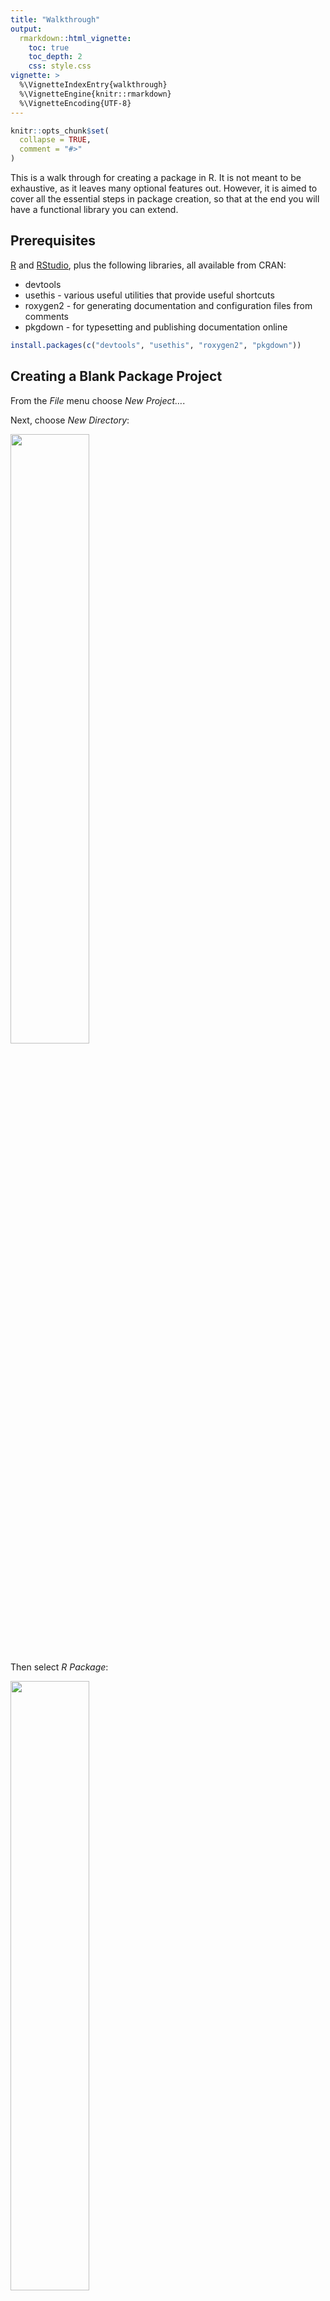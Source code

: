 ```yaml
---
title: "Walkthrough"
output: 
  rmarkdown::html_vignette:
    toc: true
    toc_depth: 2
    css: style.css
vignette: >
  %\VignetteIndexEntry{walkthrough}
  %\VignetteEngine{knitr::rmarkdown}
  %\VignetteEncoding{UTF-8}
---
```


```r
knitr::opts_chunk$set(
  collapse = TRUE,
  comment = "#>"
)
```

This is a walk through for creating a package in R. It is not meant to be exhaustive, as it leaves many optional features out. However, it is aimed to cover all the essential steps in package creation, so that at the end you will have a functional library you can extend.

## Prerequisites {-}

[R](https://cran.rstudio.com/) and [RStudio](https://posit.co/download/rstudio-desktop/), plus the following libraries, all available from CRAN:

* devtools
* usethis - various useful utilities that provide useful shortcuts
* roxygen2 - for generating documentation and configuration files from comments
* pkgdown - for typesetting and publishing documentation online

```r
install.packages(c("devtools", "usethis", "roxygen2", "pkgdown"))
```

## Creating a Blank Package Project

From the _File_ menu choose _New Project..._.

Next, choose _New Directory_:

![](images/new-project-1.png){width=50%}

Then select _R Package_:

![](images/new-project-2.png){width=50%}

In the next window, the most important choice you have to make is the name of your project. Ideally, it should be short and memorable. It should not be meaningful by itself. For example, in Hadley Wickham's _dplyr_ "The d is for dataframes, the plyr is to evoke pliers. Pronounce however you like." His package with utilities for factors is an anagram _forcats_. If you plan to submit your package to CRAN, it is a good idea to check whether the name is already taken by trying to install a package with this name via `install.packages("your_package_name")`.

Other choices are the root directory for your project folder (it would be created in your home folder by default) and whether to include git version control from the get go. You can always add it later, if you want, but keep in mind that both publishing online documentation and publishing your package on CRAN.

![](images/new-project-3.png){width=50%}

You end up with the following folder structure:

* ![](images/icon-folder.svg) .git
* ![](images/icon-folder.svg) .Rproj.user
* ![](images/icon-folder.svg) Man
  * hello.Rd
* ![](images/icon-folder.svg) R
  * hello.R
* .gitignore
* .Rbiuldignore
* uncertainr.Rproj
* DESCRIPTION
* NAMESPACE

This is a minimal yet fully functional package with all necessary files. However, we do not need example code (**hello.R**) and documentation (**hello.Rd**), so delete them. In addition, the default configuration assumes that you write you documentation separately from code and that you maintain **NAMESPACE** file that provides declaration for all imports and exports for the package. The advantage of this method in having minimal dependencies other than _devtools_ package itself. However, it is far more practical to use docstrings to document your code and let _roxygen2_ take care of both documentation and **NAMESPACE**. We will add _roxygen2_ integration later and in the meantime delete **NAMESPACE** as well.

Files to delete:

* R/hello.R
* Man/hello.RD
* NAMESPACE

## Setting up Github integration
Conceptually, this is an optional step that can also perform at the very end. You can develop a package without a Github repository or even without git version control whatsoever. I would strongly recommend using git even if keeping things local, just for ability to branch and revert. But if you want others to use your package, publish your documentation at [github.io](https://pages.github.com) and publish your package on CRAN, you will need a public Github repository.

First, commit all files (I typically use "Blank project" or "Initial commit" as a comment). Then type
```r
usethis::use_github()
```
This will create a default branch for committed files (name _main_ by default), initialize the remote, add Github support to the **DESCRIPTION** file, and push your files to the remote.

Please note that to use Github you need to setup a github token first. For this, call
```r
usethis::create_github_token()
```
and follow prompt. Next, register your token with git via
```r
gitcreds::gitcreds_set()
```
Note that you’ll need to paste your token in the prompt.

## DESCRIPTION
Next, you need to update **DESCRIPTION** file replacing defaults. The fields you are concerned with are:

* Title : a single sentence description of your library in _Title Case_. If you are not sure what is a correct title case, simply run `stringr::str_to_title("Your package title")`.
* Authors@R : see below
* License : pick the one you like, in my case I have picker `GPL (>= 3)`.
* Date: put the current date. If you planning to submit to CRAN, your **DESCRIPTION** file _must_ have the _Date_ field and it _must_ be recent (I routinely forget to update it before submitting a new version to CRAN and get auto-rejected because of that).

The **Authors** description is very flexible, so I recommend reading [official documentation](https://cran.r-project.org/doc/manuals/R-exts.html#The-DESCRIPTION-file-1) on that. In my case, I am both the creator and the author, so the entry looks as follows:
```yaml
Authors@R:
  person(given = "Alexander",
         family = "Pastukhov",
         role = c("aut", "cre"),
         email ="pastukhov.alexander@gmail.com",
         comment = c(ORCID = "0000-0002-8738-8591"))
```

Here is my **DESCRIPTION** file after edits
```yaml
Package: uncertainr
Type: Package
Title: Collection of Functions To Characterize Uncertainty
Version: 0.1.0
Date: 2025-07-12
Authors@R:
  person(given = "Alexander",
         family = "Pastukhov",
         role = c("aut", "cre"),
         email ="pastukhov.alexander@gmail.com",
         comment = c(ORCID = "0000-0002-8738-8591"))
Description: Collection of functions to characterize uncertainty.
    Includes functions to compute percentile intervals for an emperical
    distribution.
License: GPL (>= 3)
Encoding: UTF-8
LazyData: true
```

## Adding roxygen2
Simply run
```r
roxygen2::roxygenise()
```
in the console. This will add `“RoxygenNote: 7.3.2”` to **DESCRIPTION** file (or whatever versoin of roxygen2 you have). Plus, it will (re)create **NAMESPACE** file with a message inside that you should not edit it by hand OR a warning that it is already present and that you should delete it (in that case, delete and rerun).

## Adding a first function
By this point, we have most of the scaffolding in place, so we can start writing the code. Our first function will be a simpler wrapper that computes a lower limit for a given percentile interval. For this, create a file **pi.R** (for Percentile Intervals) in **R** folder and copy-paste the following code:
```r
lower_pi <- function(values, CI = 0.97) {
  unname(stats::quantile(values, (1 - CI) / 2))
}
```

As you can see this is indeed a very simple wrapper around the `stats::quantile()` function. Please note two optional things. First, I use an explicit library reference. This is not required _in this case_ but IMHO makes it easier to keep track of external functions that you need to import in your package. Second, I wrap the call in `unname()` to remove names returned by `quantile()`. This does change the actual values and does not normally bother me, but it will interfere with unit testing later (something I have discovered while preparing this material).

## Adding docstring
It is extremely important to document the code and this is our next step. With text cursor in side the function, select _Code_ → _Insert Roxygen Skeleton_ from the top menu and this will create a template docstring in Roxygen format:
```r
#' Title
#’
#' @param values
#' @param CI 
#’
#' @returns
#' @export
#’
#' @examples
```

It is your job to fill it out. This is how I did it.
```r
#' Return lower boundary for the percentile interval
#‘
#' @param values Vector of numeric values
#' @param CI Float, confidence level. Default is `0.97`
#‘
#' @returns Float
#' @export
#‘ @importFrom stats quantile
#‘ 
#‘ @examples
#‘ lower_pi(norm(100))
```

Note that I have added `@importFrom stats quantile`. For every function that is _not_ in base R (which is why I do not import `unname()`), you need to explicitly declare the import. This information is then used by Roxygen to generate the **NAMESPACE** file. In contrast, the `@export` is added by default but you can remove it, if you want this function to be internal only and not available for an outside call.

Finally, one of the most import parts of documentation: examples. Each function that you write _must_ have examples, the more the merrier. Here, I have just one, but I should have included at least another example with a non-default CI, e.g., `lower_pi(rnorm(100), CI = 0.89)`.

Once you are done with the docstring, you need to run
```r
roxygen2::roxygenise()
```
in the console. This will update the **NAMESPACE** file adding import of `quantile` and export of `lower_pi` functions. It will also generated a documentation file for the function creating **lower_pi.Rd** in the **man** folder. Open it and click on _Preview_ button to see the documentation.

## Check your package
Now that we have the code, we need to check whether our package is a top order. Simply press _Check_ in the _Build_ tab (at the top right by default) or Ctrl+Shift+E on Windows and it will run a thorough check on the package, including the example. In our case, I deliberately made a typo writing `norm` instead of `rnorm` and that generated an error message shown below. This is a good thing, as it makes sure that all your examples work, but could be problematic if the computation takes too long. In this case, you can wrap the example in `\dontrun{}`, but use this sparingly.

```
❯ checking examples ... ERROR
  Running examples in 'uncertainr-Ex.R' failed
  The error most likely occurred in:
  
  > base::assign(".ptime", proc.time(), pos = "CheckExEnv")
  > ### Name: lower_pi
  > ### Title: Return lower boundary for the percentile interval
  > ### Aliases: lower_pi
  > 
  > ### ** Examples
  > 
  > lower_pi(norm(100))
  Error in norm(100) : 'A' must be a numeric matrix
  Calls: lower_pi -> unname -> <Anonymous> -> norm
  Execution halted

1 error ✖ | 0 warnings ✔ | 0 notes ✔
Error: R CMD check found ERRORs
Execution halted

Exited with status 1.
```

Fix the error adding "r" and **rerun the roxygen**! Yes, you need to explicitly run it every time you update your documentation.
```r
roxygen2::roxygenise()
```

## Tests
R has a checkered history when it comes to error and warning messages, so it is a good idea to check inputs yourself and fail as early as possible and with the clearest error message possible. As an example, we will check the validity of the `CI` parameter. On the one hand, we don't _need_ to do this, as the quantile function will fail and generate an error mesagge. On the other hand, it probably will not be immediatelly clear for a user that the problem is with the `lower_pi` function, so we should spare them time and effort discovering that. In general, more checks and earlier errors and warnings are better than silent defaults R is so fond of.

Here is the update code for the function that insures that `CI` is a single floating-point number:
```r
lower_pi <- function(values, CI = 0.97) {
  # Checking validity for CI value
  if (!(is.double(CI) && length(CI) == 1 && !is.na(CI) && CI>0.0 && CI<1.0)) {
    stop("`CI` must be a single floating-point (double) number in 0..1 range.")
  }

  unname(stats::quantile(values, (1 - CI) / 2))
}
```

Now, we can move on to one of the most important auxiliary components of a package: unit testing. When we write the code, we want to know that it correctly works and correctly _fails_. We could always run a few examples by hand to ensure this, but a better approach is create numerous tests that checks the consistency of behavior that can be run any time you modify the function and check the package (check also runs all the tests).

First, we need to create scaffolding for the tests via 
```r
usethis::use_testthat()
```
Now run the following line to create a test file called **tests/testthat/test-pi.R**
```r
usethis::use_test("pi")
```
Note that the file itself contains a generic test that has nothing to do with your own code, so we need to replace it. Here is my first test. I have change the name to match the functionality of our function and added the first test that checks that the returned value matches our expectations: lower limit for 0.9 interval for values from 0 to 20 is 1.
```r
test_that("lower boundary percentile works", { 
    expect_equal(lower_pi(0:20, CI=0.9), 1)
})
```
Run the test via _Test_ button in the _Build_ tab (or press Ctrl+Shift+T on Windows) which runs `devtools::test()` and you will see the results. Modify either the value for `CI` parameter or the expected value, re-run the test and you will see it fail. In real life scenario this would immediately alert you to the fact that your function is not working the way you thought it should.

This section started with us adding a check for validity of the `CI` parameter value, so we should also check that our function fails when it should. Here are the additional checks that now expect an error. This means that the test will fail, if the funciton does not. Given our restriction on the value of CI, I check that the funciton fails when it is out of range, it is the wrong type, or has multiple values. 
```r
test_that("lower boundary percentile works", { 
    expect_equal(lower_pi(0:20, CI=0.9), 1)

    # error is generated for invalid CI
    expect_error(lower_pi(rnorm(100), -1))
    expect_error(lower_pi(rnorm(100), "A"))
    expect_error(lower_pi(rnorm(100), c(0.7, 0.9)))
})
```
Again, run the test and check that it all green. Note that we could be adding more test and it is not uncommon, particularly in large projects, for the test code to have more lines than the actual code itself. So, do not spare your effort on tests (or documentation), it is a false economy.

## Second Function
To make our package a bit more complete, let us add a sister function that returns the _upper_ limit of the percentile interval. I put it in the same file, because they belong together, but you can also have one function per file, whatever makes it more logical.

```r
#' Return upper boundary for the percentile interval
#‘
#' @param values Vector of numeric values
#' @param CI Float, confidence level. Default is `0.97`
#‘
#' @returns Float
#' @export
#' @importFrom stats quantile
#‘
#' @examples
#' upper_pi(rnorm(100))
upper_pi <- function(values, CI = 0.97) {  
    # Checking validity for CI value
    if (!(is.double(CI) && length(CI) == 1 && !is.na(CI) && CI>0.0 && CI<1.0)) {
        stop("`CI` must be a single floating-point (double) number in 0..1 range.")
    }
   unname(stats::quantile(values, 1 - (1 - CI) / 2))
}
```

Since we have another function, we should add tests for it in **tests/testthat/test-pi.R**:
```r
test_that(“upper boundary percentile works", { 
    expect_equal(upper_pi(0:20, CI=0.9), 19)

    # error is generated for invalid CI
    expect_error(upper_pi(rnorm(100), -1))
    expect_error(upper_pi(rnorm(100), "A"))
    expect_error(upper_pi(rnorm(100), c(0.7, 0.9)))
})
```

## Example data
One of the important components of an R package is the data that can be used in examples and the user can load via `data()` function. In typical cases, this is an actual data that you either obtained from an open source or your own data that you are willing to share. In this case, we will simply generate normally distributed values.
```r
standard_normal <- data.frame(Value = rnorm(100))
```

Now that the data frame is in the global environment, we can turn it into example data set via 
```r
usethis::use_data(standard_normal)
```
This creates a folder **data** and saves the table into **standard_normal.rda**. Now you can load it via `data(standard_normal)`.

However, we are not done! Remember, the package lives and dies by its documentation, so we need to document the example data set as well. For this, we need to create a new _source_ file **R/data.R** that will be parsed by roxygen. This file should contain descriptions for all data sets in the following format:
```r
#‘ Title
#'
#‘ Description
#‘ Multiline if needed.
#'
#' @format
#' A data frame with N rows and M columns:
#' \describe{
#'   \item{Column 1}{Column description}
#'   \item{Column M}{Column description}
#' }
#' @source <https:///>
"table_name"
```
Here is an example of the data set description from a different package:
```r
#' Art has the power to stretch the boundaries of moral behaviour
#'
#' A subset of data from the "Art has the power to stretch the boundaries of moral behaviour"
#' manuscript.
#'
#' @format
#' A data frame with 25,400 rows and 6 columns:
#' \describe{
#'   \item{Group}{Experimental group, factor with three levels: "NonArt-Online", "Art-Online", and "Art-Gallery"}
#'   \item{ID}{Participant ID}
#'   \item{Response}{Response on a 7-point Likert scale}
#'   \item{PaintingKind}{Factor with two levels: "Moral" or "Immoral"}
#'   \item{PaintingID}{ID of individual paintings}
#'   \item{Scale}{Questionnaire scale, factor with 10 levels}
#' }
#' @source <https://osf.io/zf476/>
"art"
```

And here is the description for the table in our package:
```r
#' Standard normally distributed values
#’
#' Table with normally distributed values
#' with mean = 0 and standard deviation = 1.
#’
#' @format
#' A data frame with 100 rows and 1 column:
#' \describe{
#'   \item{Value}{Normally distributed values.}
#’ }
"standard_normal"
```
Do not forget to `roxeginize` your documentation, once you are done writing the docstring.

## More Documentation: README
So far, we have neglected the **README** file, which is extremely important, as this is what others see when they are looking at repository. Minimally, it should contain information about the purpose of the package, how to install and use it. Here is my take on this:

````
# uncertainr
Collection of Functions To Characterize Uncertainty. Includes functions to compute percentile intervals for an empirical distribution.

## Installation
To install from CRAN
``` r
install.packages("installr")
```
To install from github
``` r 
library("devtools")
install_github("alexander-pastukhov/installr", dependencies=TRUE)
```
## Usage
``` r
library(installr)
lower_pi(rnorm(100))
```
````

## Even More Documentation: Vignettes
It is a very good idea to include vignettes into your documentation: articles that explain certain functionality or concepts behind the computation at length and in depth. To create a vignette run
```r
usethis::use_vignette("percentile-intervals")
```
This will create a file **percentile-intervals.Rmd** in **vignettes** folder, which you edit and knit directly. Here is a simple vignette that I have created. This is way to short to be useful as an actual vignette, but that stems from the limited nature of our package. In real-life scenario, packages often have a series of connected functions that perform computation, summarize, and plot the results, and a vignette is a perfect place to show the entire pipeline startin with data preparation to plotting the final result.

---

````
---
title: "Percentile intervals"
output: rmarkdown::html_vignette
vignette: >
  %\VignetteIndexEntry{Percentile intervals}
  %\VignetteEngine{knitr::rmarkdown}
  %\VignetteEncoding{UTF-8}
---

```r
library(uncertainr)
```

Basic usage
```r
standard_normal <- rnorm(100)
c(lower_pi(standard_normal), upper_pi(standard_normal))
```

Custom interval
```r
lower_pi(standard_normal, 0.89)
```
````
---

Please note that if you are installing the package locally (which you can do via _Clean and Install_ button in the _Build_ tab), by default, the vignettes are not included. Hence, you need to explicitly whish for them:
```r
devtools::install(build_vignettes = TRUE)
```

## Creating Public Documentation
The advantage of doing a proper documentation from the get go is that you need a minimal effort to turn it into public documentation available via gitpages. The package that does the job is [pkgdown](https://pkgdown.r-lib.org/), which takes README and turns it into the front page, puts all vignettes as articles, and documentation for all functions into a reference page. Here is the link to the documentation for this package: [alexander-pastukhov.github.io/uncertainr](https://alexander-pastukhov.github.io/uncertainr/).

To set it up, call
```r
usethis::use_pkgdown_github_pages()
```
This will create configuration, creating branch gh-pages and associated workflows. Once you update your documentation locally, you can update it at gitpages via 

```r
pkgdown::deploy_to_branch()
```

## Preparing for CRAN
If you want to publish your package on [CRAN], you need to first run _Check_ and make sure there are no errors and warnings. You are allowed to have notes but only if you can explain why the underlying issue is essential to the package, e.g., use of GNU compiler. Otherwise, resolve the issue that generates the note. Once you are ready click on _Build Source Package_. This will create **uncertainr_0.1.0.tar.gz** file.

Once you have that file and are pretty confident that you didn't miss anything, you go to the official [submission page](https://cran.r-project.org/submit.html), fill out the information and attach the file. The only non-trivial field here is _Optinonal comments_. Use them if you need to explain unavoidable NOTES in the check. On the next page, the form fields will populated from the **DESCRIPTION** file, so it a good point to check that it is up to date (including the _Date_ field!). Once you submit, you get an email with a link to confirm the submission. Some time later (typically within the same day), a CRAN maintainer will run automatic check and you get an email with issues that you need to fix. For some reason, their automatic check is more thorough than the ones you ran, so it might catch some additional issues (such as the data or title case for the title). Do not get discouraged, just fix the issue, resubmit, get response, fix again, etc. Eventually, you will get a message that your package is on the way to CRAN!

## Cherry on top: Hex Sticker
R has a tradition of hex stickers for packages.

![](images/rstudio-stickers.jpg)

You can design your own using hexSticker package or by hand. Here is a sticker I designed for this package:

![](images/logo.svg){width=10%}

## Creating a DOI for your package
If you want people to cite your package even without a paper (more on that below), you can create the Digital Object Identifier for each release. For this, head to [zenodo.org](https://zenodo.org/), create an account, and follow the instructions. You will need to give Zenodo access to your Github account, so it can automate DOI generation for each release. You can decide which repositories it watches. As a nice visual bonus, you get a nice DOI badge you can easily embed in your README, e.g.:

[![DOI](https://zenodo.org/badge/DOI/10.5281/zenodo.14535613.svg)](https://doi.org/10.5281/zenodo.14535613)

## Publishing A Paper On Your Package
You probably want credit and recognition for the work you have done, so it is a good idea to publish a paper on it. Where some obvious choice, such as [Behavior Research Methods
](https://www.psychonomic.org/page/brm). Perhaps less known options are the [Journal of Statistical Software](https://www.jstatsoft.org/index) and [Journal of Open Source Software](https://joss.theoj.org/). The philosophy of the latter is that you already did a lot by writing the package, so creating a paper should be as little of hurdle as possible. Hence, you can just take your vignettes as section, put together some intro and outro and submit. The submission and reviewing process is unusual and cool. Your submission is just a branch in your Github repository and the reviewer literally raises issues that you respond to (and if you are lucky, they might even make a pull request). I had a very positive experience as both an author and a reviewer, so this is definitely a very interesting option.

## Additional Resources 
The aim of this walk through was to cover all important topics that I feel are a part of a minimal package. You can build on this foundation and create more complex packages that use classes and formulas, include C or Stan code, etc. The sky is the limit. Here are some useful resources to help with your future endeavors:

* [Writing R Extensions](https://cran.r-project.org/doc/manuals/R-exts.html)
* [Writing packages from Posit](https://docs.posit.co/ide/user/ide/guide/pkg-devel/writing-packages.html)
* [Advanced R](https://adv-r.hadley.nz/)

